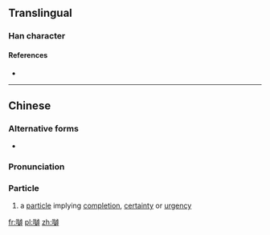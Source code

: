 ==Translingual==

===Han character===
{{Han char|rn=30|rad=口|as=17|sn=20|four=|canj=ROUD|ids=⿰口罅}}

====References====
* {{Han ref|kx=0214.151|hdz=10704.030|uh=56B9|ud=22201}}

----

==Chinese==
{{zh-forms}}

===Alternative forms===
* {{zh-l|𡅈}}

===Pronunciation===
{{zh-pron
|c=laa3
|cat=part
}}

===Particle===
{{zh-particle}}

# {{context|Cantonese|lang=zh}} a [[particle]] implying [[completion]], [[certainty]] or [[urgency]]

[[fr:嚹]]
[[pl:嚹]]
[[zh:嚹]]